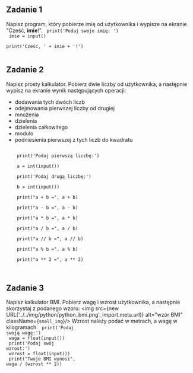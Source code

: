 
## Zadanie 1
Napisz program, który pobierze imię od użytkownika i wypisze na ekranie "Cześć, **imie**!". 
<Dropdown title="Rozwiązanie">
  <Code>
    print('Podaj swoje imię: ') <br/>
    imie = input() <br/>
    print('Cześć, ' + imie + '!') <br/>
  </Code>
</Dropdown>    

## Zadanie 2
Napisz prosty kalkulator. Pobierz dwie liczby od użytkownika, a następnie wypisz na ekranie wynik następujących operacji:
* dodawania tych dwóch liczb
* odejmowania pierwszej liczby od drugiej
* mnożenia
* dzielenia
* dzielenia całkowitego
* modulo
* podniesienia pierwszej z tych liczb do kwadratu

<Dropdown title="Rozwiązanie">
  <Code>
    print('Podaj pierwszą liczbę:') <br/>
    a = int(input()) <br/>
    print('Podaj drugą liczbę:') <br/>
    b = int(input()) <br/>
    print("a + b =", a + b) <br/>
    print("a - b =", a - b) <br/>
    print("a * b =", a * b) <br/>
    print("a / b =", a / b) <br/>
    print("a // b =", a // b) <br/>
    print("a % b =", a % b) <br/>
    print("a ** 2 =", a ** 2) <br/>
  </Code>
</Dropdown>  

## Zadanie 3 <br/>
Napisz kalkulator BMI. Pobierz wagę i wzrost użytkownika, a następnie skorzystaj z podanego wzoru:
<img src={new URL('../../img/python/python_bmi.png', import.meta.url)} alt="wzór BMI" className={`small_img`}/>
Wzrost należy podać w metrach, a wagę w kilogramach.
<Dropdown title="Rozwiązanie">
  <Code>
    print('Podaj swoją wagę:') <br/>
    waga = float(input()) <br/>
    print('Podaj swój wzrost:') <br/>
    wzrost = float(input()) <br/>
    print("Twoje BMI wynosi", waga / (wzrost ** 2)) <br/>
  </Code>
</Dropdown>